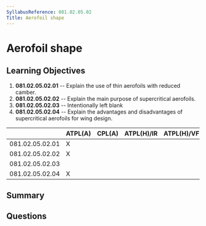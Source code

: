 ```yaml
---
SyllabusReference: 081.02.05.02
Title: Aerofoil shape
---
```


# Aerofoil shape

## Learning Objectives

1.  **081.02.05.02.01** -- Explain the use of thin aerofoils with reduced camber.
2.  **081.02.05.02.02** -- Explain the main purpose of supercritical aerofoils.
3.  **081.02.05.02.03** -- Intentionally left blank
4.  **081.02.05.02.04** -- Explain the advantages and disadvantages of
    supercritical aerofoils for wing design.

|                 | ATPL(A) | CPL(A) | ATPL(H)/IR | ATPL(H)/VFR | CPL(H) | IR | CBIR(A) |
| --------------- | ------- | ------ | ---------- | ----------- | ------ | -- | ------- |
| 081.02.05.02.01 | X       |        |            |             |        |    |         |
| 081.02.05.02.02 | X       |        |            |             |        |    |         |
| 081.02.05.02.03 |         |        |            |             |        |    |         |
| 081.02.05.02.04 | X       |        |            |             |        |    |         |

## Summary

## Questions
